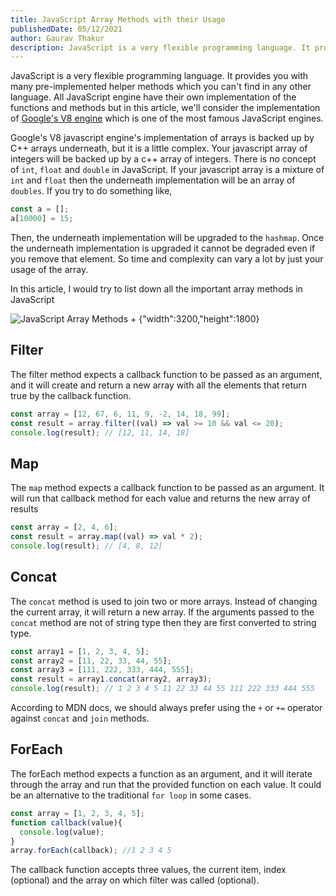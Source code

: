 ```yaml
---
title: JavaScript Array Methods with their Usage
publishedDate: 05/12/2021
author: Gaurav Thakur
description: JavaScript is a very flexible programming language. It provides you with many pre-implemented helper methods which you can't find in any other language. In this article, I would try to list down all the important array methods in JavaScript
---
```

JavaScript is a very flexible programming language. It provides
you with many pre-implemented helper methods which you can't find in any other language.
All JavaScript engine have their own implementation of the functions and methods but in this article,
we'll consider the implementation of [Google's V8 engine](https://v8.dev/) which is one of the most famous JavaScript engines.

Google's V8 javascript engine's implementation of arrays is backed up by C++ arrays underneath, but it is a little complex.
Your javascript array of integers will be backed up by a c++ array of integers.
There is no concept of `int`, `float` and `double` in JavaScript.
If your javascript array is a mixture of `int` and `float` then the underneath implementation will be an array of `doubles`.
If you try to do something like,

```javascript
const a = [];
a[10000] = 15;
```

Then, the underneath implementation will be upgraded to the `hashmap`.
Once the underneath implementation is upgraded it cannot be degraded even if you remove that element.
So time and complexity can vary a lot by just your usage of the array.

In this article, I would try to list down all the important array methods in JavaScript

![JavaScript Array Methods + `{"width":3200,"height":1800}`](/images/javascript-array-methods.png "JavaScript Array Methods")

## Filter

The filter method expects a callback function to be passed as an argument,
and it will create and return a new array with all the elements that return true by the callback function.

```javascript
const array = [12, 67, 6, 11, 9, -2, 14, 18, 99];
const result = array.filter((val) => val >= 10 && val <= 20);
console.log(result); // [12, 11, 14, 18]
```

## Map

The `map` method expects a callback function to be passed as an argument.
It will run that callback method for each value and returns the new array of results


```javascript
const array = [2, 4, 6];
const result = array.map((val) => val * 2);
console.log(result); // [4, 8, 12]
```

## Concat

The `concat` method is used to join two or more arrays. Instead of changing the current array, it will return a new array.
If the arguments passed to the `concat` method are not of string type then they are first converted to string type.

```javascript
const array1 = [1, 2, 3, 4, 5];
const array2 = [11, 22, 33, 44, 55];
const array3 = [111, 222, 333, 444, 555];
const result = array1.concat(array2, array3);
console.log(result); // 1 2 3 4 5 11 22 33 44 55 111 222 333 444 555
```

According to MDN docs, we should always prefer using the `+` or `+=` operator against `concat` and `join` methods.

## ForEach

The forEach method expects a function as an argument, and it will iterate through the array
and run that the provided function on each value. It could be an alternative to the traditional `for loop` in some cases.

```javascript
const array = [1, 2, 3, 4, 5];
function callback(value){
  console.log(value);
}
array.forEach(callback); //1 2 3 4 5
```

The callback function accepts three values, the current item, index (optional) and the array on which filter was called (optional).
